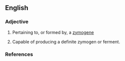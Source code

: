==English==

===Adjective===
{{en-adj|-}}

# {{biology}} Pertaining to, or formed by, a [[zymogene]] 
# {{biology}} Capable of producing a definite zymogen or ferment. 

===References===
{{1913}}